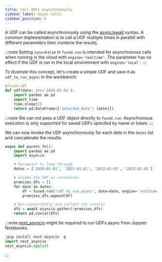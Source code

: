 ```yaml
---
title: Call UDFs asynchronously
sidebar_label: Async calls
sidebar_position: 6
---
```




A UDF can be called asynchronously using the [async/await](https://docs.python.org/3/library/asyncio.html) syntax. A common implementation is to call a UDF multiple times in parallel with different parameters then combine the results.

:::note
    Setting `sync=False` in `fused.run` is intended for asynchronous calls when running in the cloud with `engine='realtime'`. The parameter has no effect if the UDF is ran in the local environment with `engine='local'`.
:::

To illustrate this concept, let's create a simple UDF and save it as `udf_to_run_async` in the workbench:

```python showLineNumbers
@fused.udf
def udf(date: str='2020-01-01'):
    import pandas as pd
    import time
    time.sleep(2)
    return pd.DataFrame({'selected_date': [date]})
```
:::note
    We can not pass a UDF object directly to `fused.run`. Asynchronous execution is only supported for saved UDFs specifed by name or token.
:::

We can now invoke the UDF asynchronously for each date in the `dates` list and concatenate the results:

```python showLineNumbers
async def parent_fn():
    import pandas as pd
    import asyncio

    # Parameter to loop through
    dates = ['2020-01-01', '2021-01-01', '2022-01-01', '2023-01-01']

    # Invoke the UDF as coroutines
    promises_dfs = []
    for date in dates:
        df = fused.run("udf_to_run_async", date=date, engine='realtime', sync=False)
        promises_dfs.append(df)

    # Run concurrently and collect the results
    dfs = await asyncio.gather(*promises_dfs)
    return pd.concat(dfs)
```



:::note
[nest_asyncio](https://pypi.org/project/nest-asyncio/) might be required to run UDFs async from Jupyter Notebooks.
```python showLineNumbers
!pip install nest-asyncio -q
import nest_asyncio
nest_asyncio.apply()
```
:::
